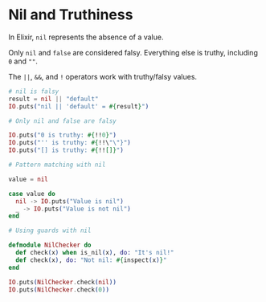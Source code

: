 
# Nil and Truthiness

In Elixir, `nil` represents the absence of a value.

Only `nil` and `false` are considered falsy. Everything else is truthy, including `0` and `""`.

The `||`, `&&`, and `!` operators work with truthy/falsy values.

<EditorCode>

```elixir
# nil is falsy
result = nil || "default"
IO.puts("nil || 'default' = #{result}")

# Only nil and false are falsy

IO.puts("0 is truthy: #{!!0}")
IO.puts("'' is truthy: #{!!\"\"}")
IO.puts("[] is truthy: #{!![]}")

# Pattern matching with nil

value = nil

case value do
  nil -> IO.puts("Value is nil")
  _ -> IO.puts("Value is not nil")
end

# Using guards with nil

defmodule NilChecker do
  def check(x) when is_nil(x), do: "It's nil!"
  def check(x), do: "Not nil: #{inspect(x)}"
end

IO.puts(NilChecker.check(nil))
IO.puts(NilChecker.check(0))
```

</EditorCode>
